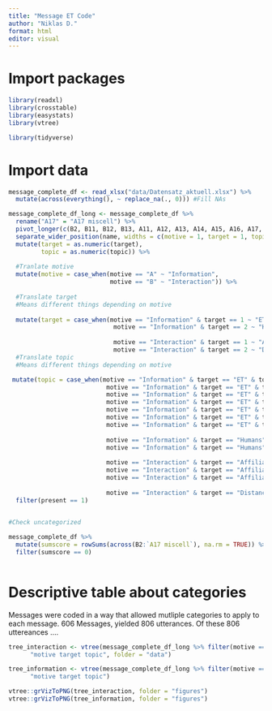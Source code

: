 ```yaml
---
title: "Message ET Code"
author: "Niklas D."
format: html
editor: visual
---
```


# Import packages

```r
library(readxl)
library(crosstable)
library(easystats)
library(vtree)

library(tidyverse)
```

# Import data

```r
message_complete_df <- read_xlsx("data/Datensatz_aktuell.xlsx") %>% 
  mutate(across(everything(), ~ replace_na(., 0))) #Fill NAs

message_complete_df_long <- message_complete_df %>% 
  rename("A17" = "A17 miscell") %>% 
  pivot_longer(c(B2, B11, B12, B13, A11, A12, A13, A14, A15, A16, A17, A21, A22), names_to = "name", values_to = "present") %>% 
  separate_wider_position(name, widths = c(motive = 1, target = 1, topic = 1), too_few = "align_start") %>% 
  mutate(target = as.numeric(target),
         topic = as.numeric(topic)) %>% 
  
  #Tranlate motive
  mutate(motive = case_when(motive == "A" ~ "Information",
                            motive == "B" ~ "Interaction")) %>% 
  
  #Translate target
  #Means different things depending on motive
  
  mutate(target = case_when(motive == "Information" & target == 1 ~ "ET",
                             motive == "Information" & target == 2 ~ "Humans",
                             
                             motive == "Interaction" & target == 1 ~ "Affiliation",
                             motive == "Interaction" & target == 2 ~ "Distance")) %>% 
  #Translate topic
  #Means different things depending on motive

 mutate(topic = case_when(motive == "Information" & target == "ET" & topic == 1 ~ "Existence",
                           motive == "Information" & target == "ET" & topic == 2 ~ "Localization",
                           motive == "Information" & target == "ET" & topic == 3 ~ "Environment",
                           motive == "Information" & target == "ET" & topic == 4 ~ "Physiology",
                           motive == "Information" & target == "ET" & topic == 5 ~ "Psychology",
                           motive == "Information" & target == "ET" & topic == 6 ~ "Knowledge",
                           motive == "Information" & target == "ET" & topic == 7 ~ "Misc",
                          
                           motive == "Information" & target == "Humans" & topic == 1 ~ "Individual",
                           motive == "Information" & target == "Humans" & topic == 2 ~ "Collective",
                           
                           motive == "Interaction" & target == "Affiliation" & topic == 1 ~ "Greetings",
                           motive == "Interaction" & target == "Affiliation" & topic == 2 ~ "Contact",
                           motive == "Interaction" & target == "Affiliation" & topic == 3 ~ "Help",
                          
                           motive == "Interaction" & target == "Distance" & is.na(topic) ~ NA)) %>% 
  filter(present == 1)
  

#Check uncategorized

message_complete_df %>% 
  mutate(sumscore = rowSums(across(B2:`A17 miscell`), na.rm = TRUE)) %>% 
  filter(sumscore == 0)
  
```

# Descriptive table about categories

Messages were coded in a way that allowed mutliple categories to apply to each message. 
606 Messages, yielded 806 utterances. Of these 806 uttereances ....
```r
tree_interaction <- vtree(message_complete_df_long %>% filter(motive == "Interaction"),
      "motive target topic", folder = "data")

tree_information <- vtree(message_complete_df_long %>% filter(motive == "Information"),
      "motive target topic")

vtree::grVizToPNG(tree_interaction, folder = "figures")
vtree::grVizToPNG(tree_information, folder = "figures")
```

